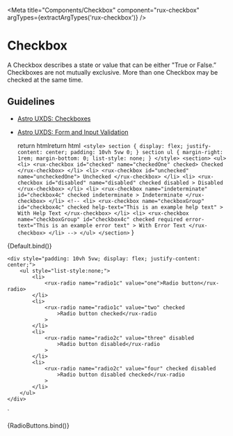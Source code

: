 

<Meta
    title="Components/Checkbox"
    component="rux-checkbox"
    argTypes={extractArgTypes('rux-checkbox')}
/>

# Checkbox

A Checkbox describes a state or value that can be either "True or False.” Checkboxes are not mutually exclusive. More than one Checkbox may be checked at the same time.

## Guidelines

- [Astro UXDS: Checkboxes](https://www.astrouxds.com/ui-components/checkbox)
- [Astro UXDS: Form and Input Validation](https://www.astrouxds.com/ui-components/validation)


    return htmlreturn html` <style>
            section {
                display: flex;
                justify-content: center;
                padding: 10vh 5vw 0;
            }
            section ul {
                margin-right: 1rem;
                margin-bottom: 0;
                list-style: none;
            }
        </style>
        <section>
            <ul>
                <li>
                    <rux-checkbox id="checked" name="checkedOne" checked>
                        Checked
                    </rux-checkbox>
                </li>
                <li>
                    <rux-checkbox id="unchecked" name="uncheckedOne">
                        Unchecked
                    </rux-checkbox>
                </li>
                <li>
                    <rux-checkbox
                        id="disabled"
                        name="disabled"
                        checked
                        disabled
                    >
                        Disabled
                    </rux-checkbox>
                </li>
                <li>
                    <rux-checkbox
                        name="indeterminate"
                        id="checkbox4c"
                        checked
                        indeterminate
                    >
                        Indeterminate
                    </rux-checkbox>
                </li>
                <!-- <li>
                    <rux-checkbox
                        name="checkboxGroup"
                        id="checkbox4c"
                        checked
                        help-text="This is an example help text"
                    >
                        With Help Text
                    </rux-checkbox>
                </li>
                <li>
                    <rux-checkbox
                        name="checkboxGroup"
                        id="checkbox4c"
                        checked
                        required
                        error-text="This is an example error text"
                    >
                        With Error Text
                    </rux-checkbox>
                </li> -->
            </ul>
        </section>`
}

<Canvas>
    <Story name="Default">
        {Default.bind()}
    </Story>
</Canvas>


    <div style="padding: 10vh 5vw; display: flex; justify-content: center;">
        <ul style="list-style:none;">
            <li>
                <rux-radio name="radio1c" value="one">Radio button</rux-radio>
            </li>
            <li>
                <rux-radio name="radio1c" value="two" checked
                    >Radio button checked</rux-radio
                >
            </li>
            <li>
                <rux-radio name="radio2c" value="three" disabled
                    >Radio button disabled</rux-radio
                >
            </li>
            <li>
                <rux-radio name="radio2c" value="four" checked disabled
                    >Radio button disabled checked</rux-radio
                >
            </li>
        </ul>
    </div>
`

<Canvas>
    <Story name="RadioButtons">
        {RadioButtons.bind()}
    </Story>
</Canvas>
